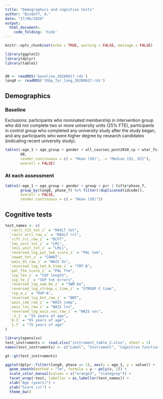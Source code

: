 ```yaml
---
title: "Demographics and cognitive tests"
author: "Bindoff, A."
date: "17/06/2020"
output: 
  html_document:
    code_folding: 'hide'
---
```


```r
knitr::opts_chunk$set(echo = TRUE, warning = FALSE, message = FALSE)
```

```r
library(ggplot2)
library(dplyr)
library(table1)


d0 <- readRDS('baseline_20200617.rds')
long0 <- readRDS('thbp_7yr_long_20200617.rds')

```

## Demographics {.tabset}

### Baseline

Exclusions:  participants who nominated membership in intervention group who did not complete two or more university units (25% FTE), participants in control group who completed any university study after the study began, and any participants who were higher degree by research candidates (indicating recent university study).  


```r
table1(~age_1 + age_group + gender + all_courses_post2010_cp + wtar_fsiq + mhq_edschool + pcr | group,
       d0,
       render.continuous = c(.= "Mean (SD)", .= "Median [Q1, Q3]"),
       overall = FALSE)
```

### At each assessment  

```r


table1(~age_1 + age_group + gender + group + pcr | title*phase_f,
       group_by(long0, phase_f) %>% filter(!duplicated(idcode)),
       overall = FALSE,
       render.continuous = c(.= "Mean (SD)"))
```


## Cognitive tests

```r

test_names <- c(
  `ravlt_t15_tot_z` = "RAVLT tot",
  `ravlt_arcl_raw_z` = "RAVLT rcl",
  `rcft_rcl_raw_z` = "RCFT",
  `lmi_unit_tot_z` = "LMi",
  `lmii_unit_tot_z` = "LMii",
  `reversed_log_pal_te6_score_z` = "PAL te6",
  `cowat_tot_z` = "COWAT",
  `wais_ds_raw_z` = "WAIS ds",
  `reversed_log_tmt_b_time_z` = "TMT-B",
  `pal_ftm_score_z` = "PAL ftm",
  `ssp_len_z` = "SSP length",
  `ssp_te_z` = "SSP tot errors",
  `reversed_log_swm_be_z` = "SWM be",
  `reversed_log_stroop_c_time_z` = "STROOP C time",
  `rvp_a_z` = "RVP-A",
  `reversed_log_bnt_raw_z` = "BNT",
  `wais_com_raw_z` = "WAIS comp",
  `wais_lns_raw_z` = "WAIS lns",
  `reversed_log_wais_voc_raw_z` = "WAIS voc",
  `-1.1` = "55 years of age",
  `0.3` = "65 years of age",
  `1.7` = "75 years of age"
)

library(openxlsx)
test_instruments <- read.xlsx("instrument_table_2.xlsx", sheet = 1)
names(test_instruments) <- c("Label", "Instrument", "Cognitive function/s assessed", "References")

gt::gt(test_instruments)

```

```r
ggplot(dplyr::filter(long0, phase == 1), aes(x = age_1, y = value)) +
  geom_smooth(method = "lm", formula = y ~ poly(x, 2)) +
  scale_color_manual(values = c("orange3", "slategrey")) +
  facet_wrap(~test, labeller = as_labeller(test_names)) +
  xlab("Age (years)") +
  ylab("Score (z)") +
  theme_bw()


```

